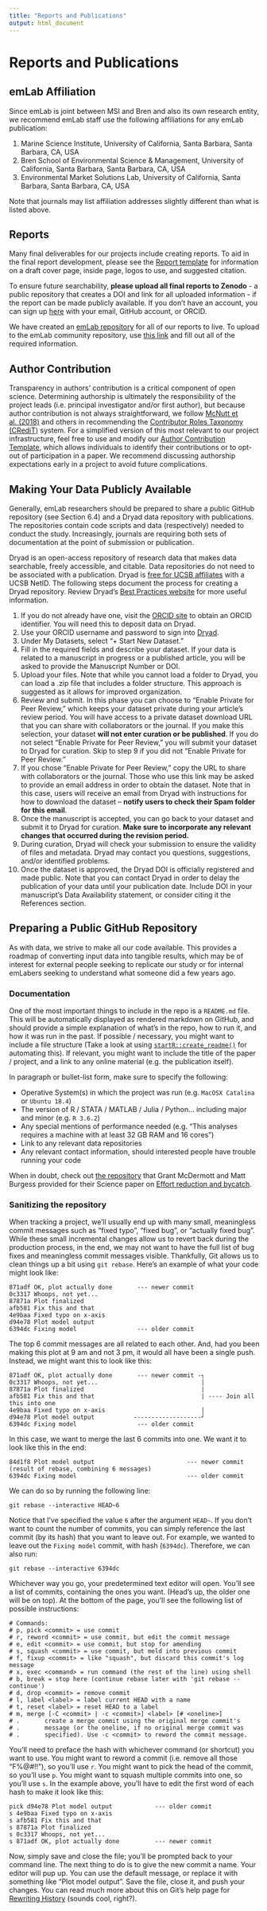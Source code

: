```yaml
---
title: "Reports and Publications"
output: html_document
---
```


# Reports and Publications

## emLab Affiliation

Since emLab is joint between MSI and Bren and also its own research entity, we recommend emLab staff use the following affiliations for any emLab publication:

1. Marine Science Institute, University of California, Santa Barbara, Santa Barbara, CA, USA
2. Bren School of Environmental Science & Management, University of California, Santa Barbara, Santa Barbara, CA, USA
3. Environmental Market Solutions Lab, University of California, Santa Barbara, Santa Barbara, CA, USA

Note that journals may list affiliation addresses slightly different than what is listed above.

## Reports

Many final deliverables for our projects include creating reports. To aid in the final report development, please see the [Report template](https://docs.google.com/document/d/1GBlTP7LVc2yTd9R3ByDxDFP9YGfRYOutJK4S4fdnOmk/edit) for information on a draft cover page, inside page, logos to use, and suggested citation.

To ensure future searchability, **please upload all final reports to Zenodo** - a public repository that creates a DOI and link for all uploaded information - if the report can be made publicly available. If you don't have an account, you can sign up [here](https://zenodo.org/signup/) with your email, GitHub account, or ORCID.

We have created an [emLab repository](https://zenodo.org/communities/emlab-ucsb/) for all of our reports to live. To upload to the emLab community repository, use [this link](https://zenodo.org/deposit/new?c=emlab-ucsb) and fill out all of the required information.

## Author Contribution

Transparency in authors’ contribution is a critical component of open science. Determining authorship is ultimately the responsibility of the project leads (i.e. principal investigator and/or first author), but because author contribution is not always straightforward, we follow [McNutt et al. (2018)](https://www.pnas.org/content/115/11/2557) and others in recommending the [Contributor Roles Taxonomy (CRediT)](https://www.cell.com/pb/assets/raw/shared/guidelines/CRediT-taxonomy.pdf) system. For a simplified version of this most relevant to our project infrastructure, feel free to use and modify our [Author Contribution Template](https://docs.google.com/spreadsheets/d/1qWJea1Bo8lpbYqEJjojZ_WpSS500uaYjCJzyiy3s3bc/edit#gid=0), which allows individuals to identify their contributions or to opt-out of participation in a paper. We recommend discussing authorship expectations early in a project to avoid future complications.

## Making Your Data Publicly Available

Generally, emLab researchers should be prepared to share a public GitHub repository (see Section 6.4) and a Dryad data repository with publications. The repositories contain code scripts and data (respectively) needed to conduct the study. Increasingly, journals are requiring both sets of documentation at the point of submission or publication. 

Dryad is an open-access repository of research data that makes data searchable, freely accessible, and citable. Data repositories do not need to be associated with a publication. Dryad is [free for UCSB affiliates](https://www.library.ucsb.edu/research-data-services/repository) with a UCSB NetID. The following steps document the process for creating a Dryad repository. Review Dryad’s [Best Practices website](https://datadryad.org/stash/best_practices#organize) for more useful information.

1. If you do not already have one, visit the [ORCID site](https://orcid.org/) to obtain an ORCID identifier. You will need this to deposit data on Dryad.
2. Use your ORCID username and password to sign into [Dryad](https://datadryad.org/stash/sessions/choose_login).
3. Under My Datasets, select “+ Start New Dataset.”
4. Fill in the required fields and describe your dataset. If your data is related to a manuscript in progress or a published article, you will be asked to provide the Manuscript Number or DOI.
5. Upload your files. Note that while you cannot load a folder to Dryad, you can load a .zip file that includes a folder structure. This approach is suggested as it allows for improved organization. 
6. Review and submit. In this phase you can choose to “Enable Private for Peer Review,” which keeps your dataset private during your article’s review period. You will have access to a private dataset download URL that you can share with collaborators or the journal. If you make this selection, your dataset **will not enter curation or be published**. If you do not select “Enable Private for Peer Review,” you will submit your dataset to Dryad for curation. Skip to step 9 if you did not “Enable Private for Peer Review.” 
7. If you chose “Enable Private for Peer Review,” copy the URL to share with collaborators or the journal. Those who use this link may be asked to provide an email address in order to obtain the dataset. Note that in this case, users will receive an email from Dryad with instructions for how to download the dataset -- **notify users to check their Spam folder for this email**.
8. Once the manuscript is accepted, you can go back to your dataset and submit it to Dryad for curation. **Make sure to incorporate any relevant changes that occurred during the revision period.**
9. During curation, Dryad will check your submission to ensure the validity of files and metadata. Dryad may contact you questions, suggestions, and/or identified problems.
10. Once the dataset is approved, the Dryad DOI is officially registered and made public. Note that you can contact Dryad in order to delay the publication of your data until your publication date. Include DOI in your manuscript’s Data Availability statement, or consider citing it the References section.

## Preparing a Public GitHub Repository

As with data, we strive to make all our code available. This provides a roadmap of converting input data into tangible results, which may be of interest for external people seeking to replicate our study or for internal emLabers seeking to understand what someone did a few years ago.

### Documentation

One of the most important things to include in the repo is a `README.md` file. This will be automatically displayed as rendered markdown on GitHub, and should provide a simple explanation of what's in the repo, how to run it, and how it was run in the past. If possible / necessary, you might want to include a file structure (Take a look at using [`startR::create_readme()`](https://github.com/jcvdav/startR) for automating this). If relevant, you might want to include the title of the paper / project, and a link to any online material (e.g. the publication itself).

In paragraph or bullet-list form, make sure to specify the following:

- Operative System(s) in which the project was run (e.g. `MacOSX Catalina` or `Ubuntu 18.4`)
- The version of R /  STATA / MATLAB / Julia / Python... including major and minor (e.g. `R 3.6.2`)
- Any special mentions of performance needed (e.g. "This analyses requires a machine with at least 32 GB RAM and 16 cores")
- Link to any relevant data repositories
- Any relevant contact information, should interested people have trouble running your code

When in doubt, check out [the repository](https://github.com/grantmcdermott/bycatch) that Grant McDermott and Matt Burgess provided for their Science paper on [Effort reduction and bycatch](https://science.sciencemag.org/content/359/6381/1255).

### Sanitizing the repository

When tracking a project, we'll usually end up with many small, meaningless commit messages such as "fixed typo", "fixed bug", or "actually fixed bug". While these small incremental changes allow us to revert back during the production process, in the end, we may not want to have the full list of bug fixes and meaningless commit messages visible. Thankfully, Git allows us to clean things up a bit using `git rebase`. Here's an example of what your code might look like:

```
871adf OK, plot actually done       --- newer commit
0c3317 Whoops, not yet...
87871a Plot finalized
afb581 Fix this and that
4e9baa Fixed typo on x-axis
d94e78 Plot model output
6394dc Fixing model                 --- older commit
```

The top 6 commit messages are all related to each other. And, had you been making this plot at 9 am and not 3 pm, it would all have been a single push. Instead, we might want this to look like this:

```
871adf OK, plot actually done       --- newer commit -┐
0c3317 Whoops, not yet...                             |
87871a Plot finalized                                 |
afb581 Fix this and that                              | ---- Join all this into one
4e9baa Fixed typo on x-axis                           |
d94e78 Plot model output           -------------------┘
6394dc Fixing model                 --- older commit
```

In this case, we want to merge the last 6 commits into one. We want it to look like this in the end:

```
84d1f8 Plot model output                          --- newer commit (result of rebase, combining 6 messages)
6394dc Fixing model                               --- older commit
```

We can do so by running the following line:

```shell
git rebase --interactive HEAD~6
```

Notice that I've specified the value `6` after the argument `HEAD~`. If you don't want to count the number of commits, you can simply reference the last commit (by its hash) that you want to leave out. For example, we wanted to leave out the `Fixing model` commit, with hash (`6394dc`). Therefore, we can also run:

```shell
git rebase --interactive 6394dc
```

Whichever way you go, your predetermined text editor will open. You'll see a list of commits, containing the ones you want. (Head's up, the older one will be on top). At the bottom of the page, you'll see the following list of possible instructions:

```
# Commands:
# p, pick <commit> = use commit
# r, reword <commit> = use commit, but edit the commit message
# e, edit <commit> = use commit, but stop for amending
# s, squash <commit> = use commit, but meld into previous commit
# f, fixup <commit> = like "squash", but discard this commit's log message
# x, exec <command> = run command (the rest of the line) using shell
# b, break = stop here (continue rebase later with 'git rebase --continue')
# d, drop <commit> = remove commit
# l, label <label> = label current HEAD with a name
# t, reset <label> = reset HEAD to a label
# m, merge [-C <commit> | -c <commit>] <label> [# <oneline>]
# .       create a merge commit using the original merge commit's
# .       message (or the oneline, if no original merge commit was
# .       specified). Use -c <commit> to reword the commit message.
```

You'll need to preface the hash with whichever command (or shortcut) you want to use. You might want to reword a commit (i.e. remove all those "F%@#!!"), so you'll use `r`. You might want to pick the head of the commit, so you'll use `p`. You might want to squash multiple commits into one, so you'll use `s`. In the example above, you'll have to edit the first word of each hash to make it look like this:

```
pick d94e78 Plot model output            --- older commit
s 4e9baa Fixed typo on x-axis
s afb581 Fix this and that
s 87871a Plot finalized
s 0c3317 Whoops, not yet...
s 871adf OK, plot actually done          --- newer commit
```

Now, simply save and close the file; you'll be prompted back to your command line. The next thing to do is to give the new commit a name. Your editor will pup up. You can use the default message, or replace it with something like "Plot model output". Save the file, close it, and push your changes. You can read much more about this on Git's help page for [Rewriting History](https://git-scm.com/book/en/v2/Git-Tools-Rewriting-History) (sounds cool, right?).









